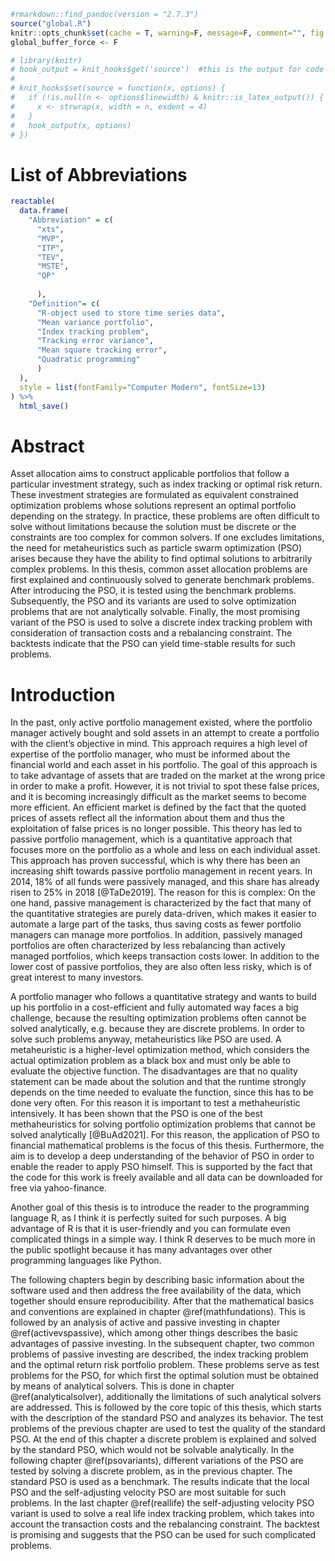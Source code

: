 ```r
#rmarkdown::find_pandoc(version = "2.7.3")
source("global.R")
knitr::opts_chunk$set(cache = T, warning=F, message=F, comment="", fig.pos="H", out.extra="")
global_buffer_force <- F

# library(knitr)
# hook_output = knit_hooks$get('source')  #this is the output for code
# 
# knit_hooks$set(source = function(x, options) {
#   if (!is.null(n <- options$linewidth) & knitr::is_latex_output()) {
#     x <- strwrap(x, width = n, exdent = 4)
#   }
#   hook_output(x, options)
# })
```

\listoffigures

\newpage
# List of Abbreviations {-}


```r
reactable(
  data.frame(
    "Abbreviation" = c(
      "xts", 
      "MVP",
      "ITP", 
      "TEV",
      "MSTE",
      "QP"
      
      ),
    "Definition"= c(
      "R-object used to store time series data", 
      "Mean variance portfolio",
      "Index tracking problem", 
      "Tracking error variance",
      "Mean square tracking error",
      "Quadratic programming"
      )
  ), 
  style = list(fontFamily="Computer Modern", fontSize=13)
) %>% 
  html_save()
```


# Abstract {-}
Asset allocation aims to construct applicable portfolios that follow a particular investment strategy, such as index tracking or optimal risk return. These investment strategies are formulated as equivalent constrained optimization problems whose solutions represent an optimal portfolio depending on the strategy. In practice, these problems are often difficult to solve without limitations because the solution must be discrete or the constraints are too complex for common solvers. If one excludes limitations, the need for metaheuristics such as particle swarm optimization (PSO) arises because they have the ability to find optimal solutions to arbitrarily complex problems. In this thesis, common asset allocation problems are first explained and continuously solved to generate benchmark problems. After introducing the PSO, it is tested using the benchmark problems. Subsequently, the PSO and its variants are used to solve optimization problems that are not analytically solvable. Finally, the most promising variant of the PSO is used to solve a discrete index tracking problem with consideration of transaction costs and a rebalancing constraint. The backtests indicate that the PSO can yield time-stable results for such problems.

# Introduction
In the past, only active portfolio management existed, where the portfolio manager actively bought and sold assets in an attempt to create a portfolio with the client's objective in mind. This approach requires a high level of expertise of the portfolio manager, who must be informed about the financial world and each asset in his portfolio. The goal of this approach is to take advantage of assets that are traded on the market at the wrong price in order to make a profit. However, it is not trivial to spot these false prices, and it is becoming increasingly difficult as the market seems to become more efficient. An efficient market is defined by the fact that the quoted prices of assets reflect all the information about them and thus the exploitation of false prices is no longer possible. This theory has led to passive portfolio management, which is a quantitative approach that focuses more on the portfolio as a whole and less on each individual asset. This approach has proven successful, which is why there has been an increasing shift towards passive portfolio management in recent years. In 2014, 18% of all funds were passively managed, and this share has already risen to 25% in 2018 [@TaDe2019]. The reason for this is complex: On the one hand, passive management is characterized by the fact that many of the quantitative strategies are purely data-driven, which makes it easier to automate a large part of the tasks, thus saving costs as fewer portfolio managers can manage more portfolios. In addition, passively managed portfolios are often characterized by less rebalancing than actively managed portfolios, which keeps transaction costs lower. In addition to the lower cost of passive portfolios, they are also often less risky, which is of great interest to many investors.


A portfolio manager who follows a quantitative strategy and wants to build up his portfolio in a cost-efficient and fully automated way faces a big challenge, because the resulting optimization problems often cannot be solved analytically, e.g. because they are discrete problems. In order to solve such problems anyway, metaheuristics like PSO are used. A metaheuristic is a higher-level optimization method, which considers the actual optimization problem as a black box and must only be able to evaluate the objective function. The disadvantages are that no quality statement can be made about the solution and that the runtime strongly depends on the time needed to evaluate the function, since this has to be done very often. For this reason it is important to test a methaheuristic intensively. It has been shown that the PSO is one of the best methaheuristics for solving portfolio optimization problems that cannot be solved analytically [@BuAd2021]. For this reason, the application of PSO to financial mathematical problems is the focus of this thesis. Furthermore, the aim is to develop a deep understanding of the behavior of PSO in order to enable the reader to apply PSO himself. This is supported by the fact that the code for this work is freely available and all data can be downloaded for free via yahoo-finance.


Another goal of this thesis is to introduce the reader to the programming language R, as I think it is perfectly suited for such purposes. A big advantage of R is that it is user-friendly and you can formulate even complicated things in a simple way. I think R deserves to be much more in the public spotlight because it has many advantages over other programming languages like Python.


The following chapters begin by describing basic information about the software used and then address the free availability of the data, which together should ensure reproducibility. After that the mathematical basics and conventions are explained in chapter \@ref(mathfundations). This is followed by an analysis of active and passive investing in chapter \@ref(activevspassive), which among other things describes the basic advantages of passive investing. In the subsequent chapter, two common problems of passive investing are described, the index tracking problem and the optimal return risk portfolio problem. These problems serve as test problems for the PSO, for which first the optimal solution must be obtained by means of analytical solvers. This is done in chapter \@ref(analyticalsolver), additionally the limitations of such analytical solvers are addressed. This is followed by the core topic of this thesis, which starts with the description of the standard PSO and analyzes its behavior. The test problems of the previous chapter are used to test the quality of the standard PSO. At the end of this chapter a discrete problem is explained and solved by the standard PSO, which would not be solvable analytically. In the following chapter \@ref(psovariants), different variations of the PSO are tested by solving a discrete problem, as in the previous chapter. The standard PSO is used as a benchmark. The results indicate that the local PSO and the self-adjusting velocity PSO are most suitable for such problems. In the last chapter \@ref(reallife) the self-adjusting velocity PSO variant is used to solve a real life index tracking problem, which takes into account the transaction costs and the rebalancing constraint. The backtest is promising and suggests that the PSO can be used for such complicated problems.








